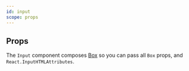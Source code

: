 ```yaml
---
id: input
scope: props
---
```


## Props

The `Input` component composes [Box](/docs/components/layout/box) so you can
pass all `Box` props, and `React.InputHTMLAttributes`.

<PropsTable of='Input' />
